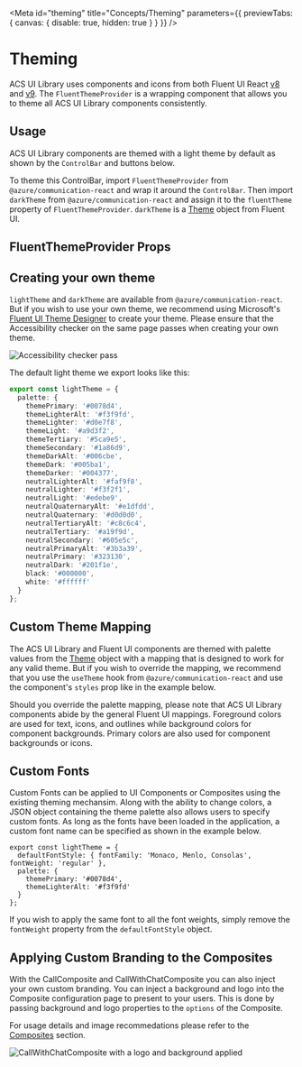 
<Meta id="theming" title="Concepts/Theming" parameters={{ previewTabs: { canvas: { disable: true, hidden: true } } }} />

# Theming

ACS UI Library uses components and icons from both Fluent UI React [v8](https://aka.ms/fluentui#/controls/web)
and [v9](https://react.fluentui.dev/). The `FluentThemeProvider`
is a wrapping component that allows you to theme all ACS UI Library components consistently.

## Usage

ACS UI Library components are themed with a light theme by default as shown by the `ControlBar` and buttons below.

<Source code={DefaultThemeSnippetText} />

<Canvas withSource="none">
  <DefaultThemeSnippet />
</Canvas>

To theme this ControlBar, import `FluentThemeProvider` from `@azure/communication-react` and wrap it around the `ControlBar`.
Then import `darkTheme` from `@azure/communication-react` and assign it to the `fluentTheme` property of `FluentThemeProvider`.
`darkTheme` is a [Theme](https://aka.ms/fluentui#/controls/web/references/theme) object from Fluent UI.

<Source code={DarkControlBarText} />

<Canvas withSource="none">
  <DarkControlBar />
</Canvas>

## FluentThemeProvider Props

<Props of={FluentThemeProvider} />

## Creating your own theme

`lightTheme` and `darkTheme` are available from `@azure/communication-react`. But if you wish to use your own theme,
we recommend using Microsoft's [Fluent UI Theme Designer](https://aka.ms/themedesigner) to create your theme. Please ensure
that the Accessibility checker on the same page passes when creating your own theme.

<img src="images/accessibility_checker_pass.png" alt="Accessibility checker pass" />

The default light theme we export looks like this:

```typescript
export const lightTheme = {
  palette: {
    themePrimary: '#0078d4',
    themeLighterAlt: '#f3f9fd',
    themeLighter: '#d0e7f8',
    themeLight: '#a9d3f2',
    themeTertiary: '#5ca9e5',
    themeSecondary: '#1a86d9',
    themeDarkAlt: '#006cbe',
    themeDark: '#005ba1',
    themeDarker: '#004377',
    neutralLighterAlt: '#faf9f8',
    neutralLighter: '#f3f2f1',
    neutralLight: '#edebe9',
    neutralQuaternaryAlt: '#e1dfdd',
    neutralQuaternary: '#d0d0d0',
    neutralTertiaryAlt: '#c8c6c4',
    neutralTertiary: '#a19f9d',
    neutralSecondary: '#605e5c',
    neutralPrimaryAlt: '#3b3a39',
    neutralPrimary: '#323130',
    neutralDark: '#201f1e',
    black: '#000000',
    white: '#ffffff'
  }
};
```

## Custom Theme Mapping

The ACS UI Library and Fluent UI components are themed with palette values from the
[Theme](https://aka.ms/fluentui#/controls/web/references/theme) object with a mapping that is designed to work for any valid theme.
But if you wish to override the mapping, we recommend that you use the `useTheme` hook from `@azure/communication-react` and
use the component's `styles` prop like in the example below.

<Source code={ThemedButtonText} />

<Canvas withSource="none">
  <ThemedButton />
</Canvas>

Should you override the palette mapping, please note that ACS UI Library components abide by the general Fluent UI
mappings. Foreground colors are used for text, icons, and outlines while background colors for component
backgrounds. Primary colors are also used for component backgrounds or icons.

## Custom Fonts

Custom Fonts can be applied to UI Components or Composites using the existing theming mechansim.
Along with the ability to change colors, a JSON object containing the theme palette also allows users to specify custom fonts.
As long as the fonts have been loaded in the application, a custom font name can be specified as shown in the example below.

```tsx
export const lightTheme = {
  defaultFontStyle: { fontFamily: 'Monaco, Menlo, Consolas', fontWeight: 'regular' },
  palette: {
    themePrimary: '#0078d4',
    themeLighterAlt: '#f3f9fd'
  }
};
```

If you wish to apply the same font to all the font weights, simply remove the `fontWeight` property from the `defaultFontStyle` object.

## Applying Custom Branding to the Composites

With the CallComposite and CallWithChatComposite you can also inject your own custom branding.
You can inject a background and logo into the Composite configuration page to present to your users. This is done by
passing background and logo properties to the `options` of the Composite.

For usage details and image recommedations please refer to the [Composites](./?path=/docs/composites-call-with-chat-basicexample--basic-example#custom-branding) section.

<img src="images/composite-logo-background.png" alt="CallWithChatComposite with a logo and background applied" />
